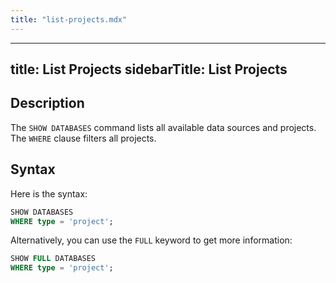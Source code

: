 ```yaml
---
title: "list-projects.mdx"
---
```


---
title: List Projects
sidebarTitle: List Projects
---

## Description

The `SHOW DATABASES` command lists all available data sources and projects. The `WHERE` clause filters all projects.

## Syntax

Here is the syntax:

```sql
SHOW DATABASES
WHERE type = 'project';
```

Alternatively, you can use the `FULL` keyword to get more information:

```sql
SHOW FULL DATABASES
WHERE type = 'project';
```
